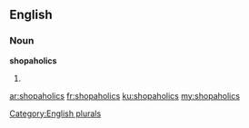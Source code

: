 ==English==

===Noun===
'''shopaholics'''

# {{plural of|shopaholic}}

[[Category:English plurals]]

[[ar:shopaholics]]
[[fr:shopaholics]]
[[ku:shopaholics]]
[[my:shopaholics]]
